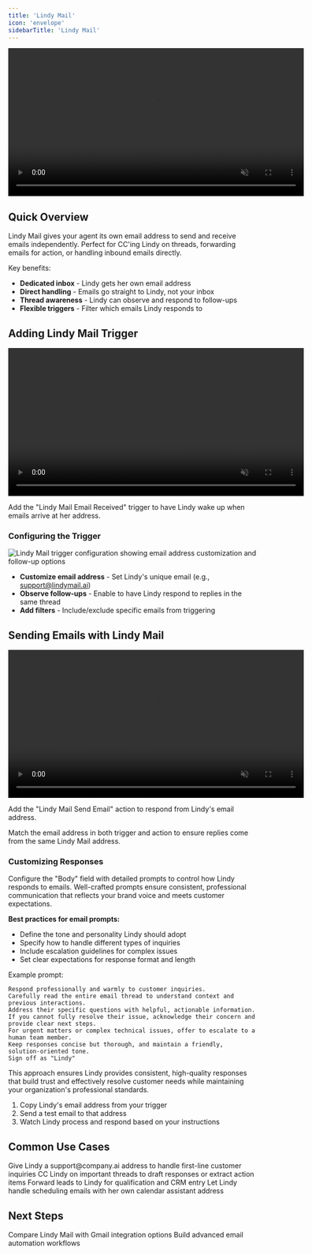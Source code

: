 ```yaml
---
title: 'Lindy Mail'
icon: 'envelope'
sidebarTitle: 'Lindy Mail'
---
```


<div style={{ display: 'flex', justifyContent: 'center', margin: '2rem 0' }}>
  <div className="video-card">
    <video
      src="/lindy-brand-assets/lindy-email-overview.mp4"
      width="600"
      autoPlay
      muted
      loop
      playsInline
      style={{ display: 'block', width: '100%', borderRadius: '16px' }}
    />
  </div>
</div>

## Quick Overview

Lindy Mail gives your agent its own email address to send and receive emails independently. Perfect for CC'ing Lindy on threads, forwarding emails for action, or handling inbound emails directly.

Key benefits:
- **Dedicated inbox** - Lindy gets her own email address
- **Direct handling** - Emails go straight to Lindy, not your inbox
- **Thread awareness** - Lindy can observe and respond to follow-ups
- **Flexible triggers** - Filter which emails Lindy responds to


## Adding Lindy Mail Trigger

<div style={{ display: 'flex', justifyContent: 'center', margin: '2rem 0' }}>
  <div className="video-card">
    <video
      src="/lindy-brand-assets/lindy-mail-trigger-select.mp4"
      width="600"
      autoPlay
      muted
      loop
      playsInline
      style={{ display: 'block', width: '100%', borderRadius: '16px' }}
    />
  </div>
</div>

Add the "Lindy Mail Email Received" trigger to have Lindy wake up when emails arrive at her address.

### Configuring the Trigger

<Frame>
  <img src="/lindy-brand-assets/lindy-mail-trigger-config.png" alt="Lindy Mail trigger configuration showing email address customization and follow-up options" />
</Frame>

- **Customize email address** - Set Lindy's unique email (e.g., support@lindymail.ai)
- **Observe follow-ups** - Enable to have Lindy respond to replies in the same thread
- **Add filters** - Include/exclude specific emails from triggering


## Sending Emails with Lindy Mail

<div style={{ display: 'flex', justifyContent: 'center', margin: '2rem 0' }}>
  <div className="video-card">
    <video
      src="/lindy-brand-assets/lindy-mail-send-reply.mp4"
      width="600"
      autoPlay
      muted
      loop
      playsInline
      style={{ display: 'block', width: '100%', borderRadius: '16px' }}
    />
  </div>
</div>

Add the "Lindy Mail Send Email" action to respond from Lindy's email address.

<Tip>
Match the email address in both trigger and action to ensure replies come from the same Lindy Mail address.
</Tip>

### Customizing Responses

Configure the "Body" field with detailed prompts to control how Lindy responds to emails. Well-crafted prompts ensure consistent, professional communication that reflects your brand voice and meets customer expectations.

**Best practices for email prompts:**
- Define the tone and personality Lindy should adopt
- Specify how to handle different types of inquiries
- Include escalation guidelines for complex issues
- Set clear expectations for response format and length

Example prompt:

```
Respond professionally and warmly to customer inquiries. 
Carefully read the entire email thread to understand context and previous interactions.
Address their specific questions with helpful, actionable information.
If you cannot fully resolve their issue, acknowledge their concern and provide clear next steps.
For urgent matters or complex technical issues, offer to escalate to a human team member.
Keep responses concise but thorough, and maintain a friendly, solution-oriented tone.
Sign off as "Lindy"
```

This approach ensures Lindy provides consistent, high-quality responses that build trust and effectively resolve customer needs while maintaining your organization's professional standards.


1. Copy Lindy's email address from your trigger
2. Send a test email to that address
3. Watch Lindy process and respond based on your instructions


## Common Use Cases

<AccordionGroup>
  <Accordion title="Support Inbox">
    Give Lindy a support@company.ai address to handle first-line customer inquiries
  </Accordion>
  
  <Accordion title="Email Assistant">
    CC Lindy on important threads to draft responses or extract action items
  </Accordion>
  
  <Accordion title="Lead Capture">
    Forward leads to Lindy for qualification and CRM entry
  </Accordion>
  
  <Accordion title="Meeting Scheduler">
    Let Lindy handle scheduling emails with her own calendar assistant address
  </Accordion>
</AccordionGroup>


## Next Steps

<CardGroup cols={2}>
  <Card title="Gmail Integration" href="/skills/popular-integrations/gmail" icon="envelope">
    Compare Lindy Mail with Gmail integration options
  </Card>
  <Card title="Email Automation" href="/tutorials/beginner/email-assistant" icon="robot">
    Build advanced email automation workflows
  </Card>
</CardGroup>